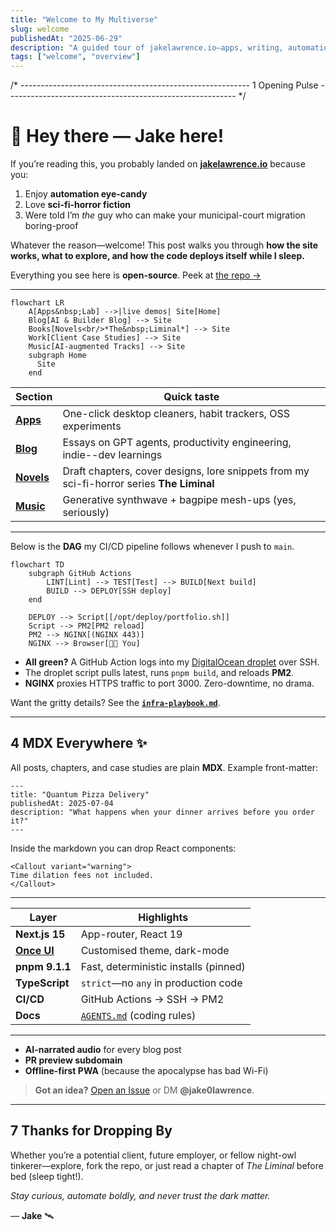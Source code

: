 ```yaml
---
title: "Welcome to My Multiverse"
slug: welcome
publishedAt: "2025-06-29"
description: "A guided tour of jakelawrence.io—apps, writing, automation, and a touch of cosmic dread."
tags: ["welcome", "overview"]
---
```



/* ---------------------------------------------------------
   1  Opening Pulse
--------------------------------------------------------- */

<div className="mt-10 mb-4">
  <AnimatedSignalPulse id="0x01" label="Opening Pulse" glow="gold" />
</div>

# 👋 Hey there — Jake here!

If you’re reading this, you probably landed on **[jakelawrence.io](/)** because you:

1. Enjoy **automation eye-candy**  
2. Love **sci-fi-horror fiction**  
3. Were told I’m *the* guy who can make your municipal-court migration boring-proof

Whatever the reason—welcome! This post walks you through **how the site works, what to explore, and how the code deploys itself while I sleep.**

<Callout variant="info">
Everything you see here is <strong>open-source</strong>.  
Peek at <a href="https://github.com/jake0lawrence/portfolio">the repo →</a>
</Callout>

---

<div className="mt-10 mb-4">
  <AnimatedSignalPulse id="0x02" label="Content Constellation" glow="indigo" />
</div>

```mermaid
flowchart LR
    A[Apps&nbsp;Lab] -->|live demos| Site[Home]
    Blog[AI & Builder Blog] --> Site
    Books[Novels<br/>*The&nbsp;Liminal*] --> Site
    Work[Client Case Studies] --> Site
    Music[AI-augmented Tracks] --> Site
    subgraph Home
      Site
    end
````

| Section              | Quick taste
| -------------------- | -----------------------------------------------------------------------------------------
| **[Apps](/work)**    | One-click desktop cleaners, habit trackers, OSS experiments
| **[Blog](/blog)**    | Essays on GPT agents, productivity engineering, indie--dev learnings
| **[Novels](/books)** | Draft chapters, cover designs, lore snippets from my sci-fi-horror series **The Liminal**
| **[Music](/music)**  | Generative synthwave + bagpipe mesh-ups (yes, seriously)

---

<div className="mt-10 mb-4">
  <AnimatedSignalPulse id="0x03" label="Build Pipeline" glow="green" />
</div>

Below is the **DAG** my CI/CD pipeline follows whenever I push to `main`.

```mermaid
flowchart TD
    subgraph GitHub Actions
        LINT[Lint] --> TEST[Test] --> BUILD[Next build]
        BUILD --> DEPLOY[SSH deploy]
    end

    DEPLOY --> Script[[/opt/deploy/portfolio.sh]]
    Script --> PM2[PM2 reload]
    PM2 --> NGINX[(NGINX 443)]
    NGINX --> Browser[🧑‍💻 You]
```

* **All green?** A GitHub Action logs into my [DigitalOcean droplet](https://docs.digitalocean.com/products/droplets/) over SSH.
* The droplet script pulls latest, runs `pnpm build`, and reloads **PM2**.
* **NGINX** proxies HTTPS traffic to port 3000. Zero-downtime, no drama.

Want the gritty details? See the **[`infra-playbook.md`](/infra-playbook.md)**.

---

## 4  MDX Everywhere ✨

All posts, chapters, and case studies are plain **MDX**. Example front-matter:

```mdx
---
title: "Quantum Pizza Delivery"
publishedAt: 2025-07-04
description: "What happens when your dinner arrives before you order it?"
---
```

Inside the markdown you can drop React components:

```mdx
<Callout variant="warning">
Time dilation fees not included.
</Callout>
```

---

<div className="mt-10 mb-4">
  <AnimatedSignalPulse id="0x04" label="Stack Trace Log" glow="gold" />
</div>

| Layer                              | Highlights                               |
| ---------------------------------- | ---------------------------------------- |
| **Next.js 15**                     | App-router, React 19                     |
| **[Once UI](https://once-ui.com)** | Customised theme, dark-mode              |
| **pnpm 9.1.1**                     | Fast, deterministic installs (pinned)    |
| **TypeScript**                     | `strict`—no `any` in production code     |
| **CI/CD**                          | GitHub Actions → SSH → PM2           |
| **Docs**                           | [`AGENTS.md`](/AGENTS.md) (coding rules) |

---

<div className="mt-10 mb-4">
  <AnimatedSignalPulse id="0x05" label="Signal: What’s Next?" glow="indigo" />
</div>

* **AI-narrated audio** for every blog post
* **PR preview subdomain**
* **Offline-first PWA** (because the apocalypse has bad Wi-Fi)

> **Got an idea?** [Open an Issue](https://github.com/jake0lawrence/portfolio/issues) or DM **@jake0lawrence**.

---

## 7  Thanks for Dropping By

Whether you’re a potential client, future employer, or fellow night-owl tinkerer—explore, fork the repo, or just read a chapter of *The Liminal* before bed (sleep tight!).

*Stay curious, automate boldly, and never trust the dark matter.*

— **Jake** 🛰️
